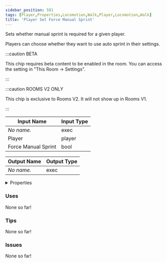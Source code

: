 ```yaml
---
sidebar_position: 591
tags: [Player,Properties,Locomotion,Walk,Player,Locomotion,Walk]
title: 'Player Set Force Manual Sprint'
---
```


Sets whether manual sprint is required for a given player.

Players can choose whether they want to use auto sprint in their settings.

:::caution BETA

This chip requires beta content to be enabled in the room. You can access the setting in "This Room -> Settings".

:::

:::caution ROOMS V2 ONLY

This chip is exclusive to Rooms V2. It will not show up in Rooms V1.

:::


<EsbSvg />

| Input Name | Input Type |
|-----------|-----------|
| *No name.* | exec |
| Player | player |
| Force Manual Sprint | bool |

| Output Name | Output Type |
|-----------|-----------|
| *No name.* | exec |


<details>
  <summary>Properties</summary>
  <div>
    <div>
    <table>
      <thead>
        <tr>
          <th>Is beta required?</th>
          <th>✅</th>
        </tr>
        <tr>
          <th>Is this chip a trolling risk?</th>
          <th>❌</th>
        </tr>
        <tr>
          <th>Is this chip a role assignment risk?</th>
          <th>❌</th>
        </tr>
        <tr>
          <th>Chip UUID</th>
          <th>25663723-fc4c-454f-9d33-d28120163245</th>
        </tr>
      </thead>
    </table>
    </div>
  </div>
</details>

### Uses

None so far!

### Tips

None so far!

### Issues

None so far!